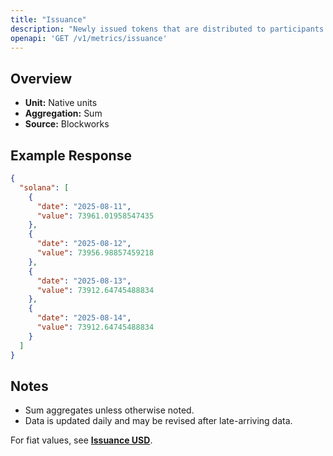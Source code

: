 ```yaml
---
title: "Issuance"
description: "Newly issued tokens that are distributed to participants (such as validators, miners, or stakers) as compensation for participating in consensus."
openapi: 'GET /v1/metrics/issuance'
---
```


## Overview

- **Unit:** Native units
- **Aggregation:** Sum
- **Source:** Blockworks

## Example Response

```json
{
  "solana": [
    {
      "date": "2025-08-11",
      "value": 73961.01958547435
    },
    {
      "date": "2025-08-12",
      "value": 73956.98857459218
    },
    {
      "date": "2025-08-13",
      "value": 73912.64745488834
    },
    {
      "date": "2025-08-14",
      "value": 73912.64745488834
    }
  ]
}
```

## Notes
- Sum aggregates unless otherwise noted.
- Data is updated daily and may be revised after late-arriving data.


<Note>For fiat values, see **[Issuance USD](./issuance-usd)**.</Note>